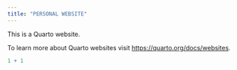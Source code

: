 ```yaml
---
title: "PERSONAL WEBSITE"
---
```


This is a Quarto website.

To learn more about Quarto websites visit <https://quarto.org/docs/websites>.

```r
1 + 1
```
